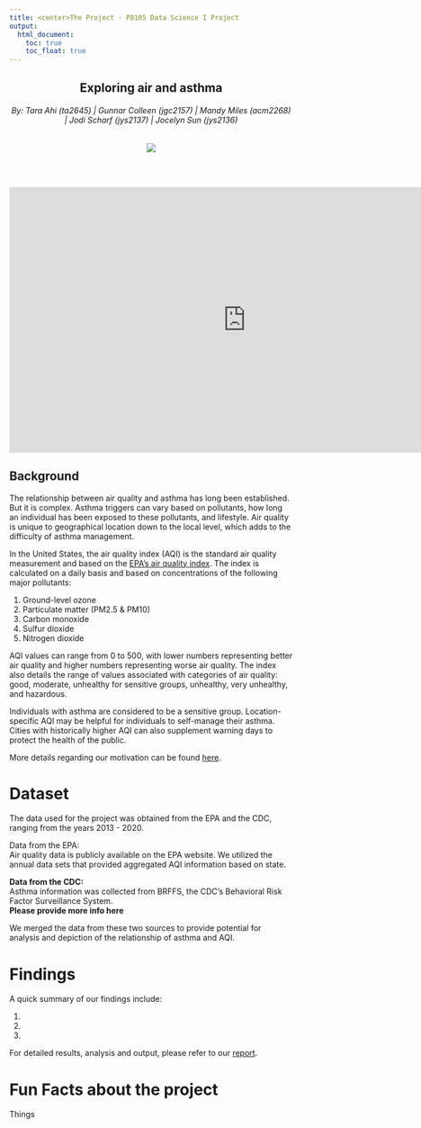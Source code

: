 ```yaml
---
title: <center>The Project - P8105 Data Science I Project 
output:   
  html_document:
    toc: true
    toc_float: true
---
```


<h2 style="text-align: center;" markdown="1">Exploring air and asthma</h2>
<h6 style="text-align: center;" markdown="1">By: Tara Ahi (ta2645)  |  Gunnar Colleen (jgc2157)  |  Mandy Miles (acm2268)  |  Jodi Scharf (jys2137)  |  Jocelyn Sun (jys2136)</h6>
<center><a href=""><img src="image/city_image"></a></center>

<br></br>

<center>
<iframe width="840" height="472" src="https://www.youtube.com/embed/3_IoGGijsu4" frameborder="0" allow="accelerometer; autoplay; encrypted-media; gyroscope; picture-in-picture" allowfullscreen></iframe>
</center>

## Background 

The relationship between air quality and asthma has long been established. But it is complex. Asthma triggers can vary based on pollutants, how long an individual has been exposed to these pollutants, and lifestyle. Air quality is unique to geographical location down to the local level, which adds to the difficulty of asthma management.  

In the United States, the air quality index (AQI) is the standard air quality measurement and based on the [EPA's air quality index](https://www.airnow.gov/aqi/aqi-basics/). The index is calculated on a daily basis and based on concentrations of the following major pollutants:  

1. Ground-level ozone  
2. Particulate matter (PM2.5 & PM10)
3. Carbon monoxide  
4. Sulfur dioxide  
5. Nitrogen dioxide    

AQI values can range from 0 to 500, with lower numbers representing better air quality and higher numbers representing worse air quality. The index also details the range of values associated with categories of air quality: good, moderate, unhealthy for sensitive groups, unhealthy, very unhealthy, and hazardous.  

Individuals with asthma are considered to be a sensitive group. Location-specific AQI may be helpful for individuals to self-manage their asthma. Cities with historically higher AQI can also supplement warning days to protect the health of the public. 

More details regarding our motivation can be found [here](proj_background.html).

# Dataset

The data used for the project was obtained from the EPA and the CDC, ranging from the years 2013 - 2020.

Data from the EPA:  
Air quality data is publicly available on the EPA website. We utilized the annual data sets that provided aggregated AQI information based on state. 

**Data from the CDC:**  
Asthma information was collected from BRFFS, the CDC's Behavioral Risk Factor Surveillance System.   
**Please provide more info here**


We merged the data from these two sources to provide potential for analysis and depiction of the relationship of asthma and AQI. 

# Findings

A quick summary of our findings include:     

1.
2.
3.

For detailed results, analysis and output, please refer to our [report](report.html).

# Fun Facts about the project

Things 